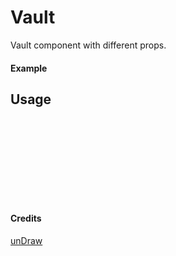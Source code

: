 
<Meta of={Vault} title="unDraw/Vault" />

# Vault

Vault component with different props.

#### Example

<Canvas of={Vault.Primary} />

## Usage

```ts
import { Vault } from "yadl-ui";

const Example = () => {
  return (
      <Vault />
  );
};

export default Example;
```

#### Credits
[unDraw](https://undraw.co/illustrations)
